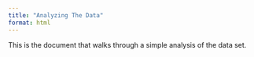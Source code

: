 ```yaml
---
title: "Analyzing The Data"
format: html
---
```


This is the document that walks through a simple analysis of the data set.
